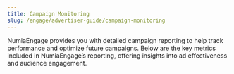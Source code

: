 ```yaml
---
title: Campaign Monitoring
slug: /engage/advertiser-guide/campaign-monitoring
---
```


NumiaEngage provides you with detailed campaign reporting to help track performance and optimize future campaigns. Below are the key metrics included in NumiaEngage’s reporting, offering insights into ad effectiveness and audience engagement.

<CardList cols={3}>
  <Card 
    title="Views"
    icon="eye"
    description="Views represent the total number of times an ad is displayed to users, helping to measure the reach of your ad campaign and showing how often it’s seen by users across placements."
    iconType='duotone'
  />

  <Card 
    title="Clicks" 
    icon="cursor-click"
    description="Clicks are the number of times users click your ad. This metric provides insight into user engagement and indicates how effective the ad is at driving interest and encouraging action."
    iconType='duotone'
  />

  <Card 
    title="Website Conversions" 
    icon="shopping-cart"
    description="Website conversions track the number of users who complete a desired action on your website after interacting with your ad. It reflects the campaign’s success and helps measure ROAS."
    iconType='duotone'
  />

  <Card 
    title="Onchain Conversions" 
    icon="cube"
    description="Onchain conversions capture the number of users who perform blockchain-related actions (e.g., wallet activity or token transactions) after engaging with your ad. This metric assesses your campaign’s impact on crypto-related behaviors."
    iconType='duotone'
  />

  <Card 
    title="Retention" 
    icon="repeat"
    description="Retention measures the rate at which users continue to engage with your brand or return to your website over time after interacting with an ad. It helps evaluate the lasting impact of your campaign and whether it generates sustained interest among users."
    iconType='duotone'
  />

  <Card 
    title="Lifetime Value (LTV)" 
    icon="money-wavy"
    description="LTV is the projected revenue generated from a user over the duration of their engagement with your brand, attributed back to initial ad interactions. This metric provides insight into the long-term value and profitability of users acquired through your campaign."
    iconType='duotone'
  />
</CardList>
